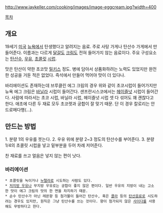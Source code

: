 http://www.jaykeller.com/cooking/images/image-eggcream.jpg?width=400

[[목차]]
== 개요 ==
19세기 [[미국]] [[뉴욕]]에서 탄생했다고 알려지는 음료. 주로 사탕 가게나 탄산수 가게에서 만들어준다.
이름과는 다르게 [[달걀]]도 [[크림]]도 전혀 들어가지 않는 음료이다. 주요 구성요소는 [[탄산수]], [[우유]], [[초콜릿]] [[시럽]].

맛은 탄산이 약한 초코맛 [[밀키스]] 정도. 병에 담아서 상품화하려는 노력도 있었지만 완전한 성공을 거둔 적은 없었다. 즉석에서 만들어 먹어야 맛이 더 있다나.

바리에이션도 존재하는데 브루클린 에그 크림의 경우 위와 같이 초코시럽이 들어가지만 뉴욕 에그 크림은 [[바닐라]] 시럽이 들어간다. 샌프란시스코에서는 [[헤이즐넛]] 시럽이 들어간다. 사람에 따라서는 초코 시럽, 바닐라 시럽, 헤이즐넛 시럽 셋 다 섞어도 꽤 괜찮다고 한다. 애초에 다른 두 재료 모두 초코렛과 궁합이 잘 맞기 때문. 단 이 경우 칼로리는 안드로메다행(...).

== 만드는 방법 ==
1. 분량 1의 우유를 붓는다.
2. 우유 위에 분량 2~3 정도의 탄산수를 부어준다.
3. 분량 1/4의 초콜릿 시럽을 넣고 밑부분을 두어 차례 저어준다.

찬 재료를 쓰고 얼음은 넣지 않는 편이 낫다. 

=== 바리에이션 ===
 * 초콜릿을 녹이거나 [[누텔라]]로 시도하는 사람도 있다.
 * [[저지방 우유]]나 무지방 우유로는 궁합이 좋지 않은 편이다. 일반 우유의 지방이 내는 고소한 맛이 에그 크림의 맛의 한 면을 차지하기 때문.
 * 순수 탄산수가 아닌 레몬향 등 첨가물이 들어간 탄산수, 혹은 [[콜라]] 등의 [[탄산음료]]로 시도하려는 경우도 있지만, 원칙은 그냥 탄산수를 쓰는 것이다. 향이 첨가되지 않은 [[사이다]]를 사용해도 무방하다고 한다.
